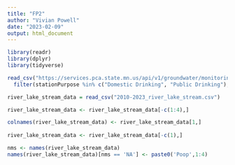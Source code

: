 ```yaml
---
title: "FP2"
author: "Vivian Powell"
date: "2023-02-09"
output: html_document
---
```


```r
library(readr)
library(dplyr)
library(tidyverse)
```



```r
read_csv("https://services.pca.state.mn.us/api/v1/groundwater/monitoring-stations?stationType=Well&format=csv") %>%
  filter(stationPurpose %in% c("Domestic Drinking", "Public Drinking"), sampleCount>0)
```

```r
river_lake_stream_data = read_csv("2010-2023_river_lake_stream.csv")

river_lake_stream_data <- river_lake_stream_data[-c(1:4),]

colnames(river_lake_stream_data) <- river_lake_stream_data[1,]
  
river_lake_stream_data <- river_lake_stream_data[-c(1),]

nms <- names(river_lake_stream_data)
names(river_lake_stream_data)[nms == 'NA'] <- paste0('Poop',1:4)

```


